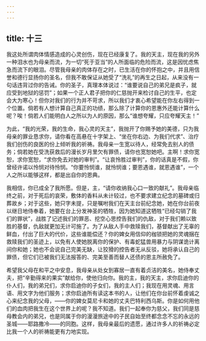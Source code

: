 ```yaml
---
---
---
```

title: 十三
---

我这处所谓肉体情感造成的心灵创伤，现在已经康复了。我的天主，现在我的另外一种泪水也为母亲而流，为一切“死于亚当”的人所面临的危险而流，这是因忧虑焦急而流下的眼泪。尽管我母亲的肉体存在之时，已生活在你的怀抱之中，并且用信誉和德行显扬你的圣名，但我不敢保证从她受了“洗礼”的再生之日起，从来没有一句话违背过你的告诫。你的圣子，真理本体说过：“谁要说自己的弟兄是疯子，就应受到地狱的惩罚”；如果一个正人君子把你的仁慈抛开来检讨自己的生平，也定会大为寒心！但你对我们的行为并不苛求，所以我们才衷心希望能在你左右得到一个位置。倘若有人想计算自己真正的功绩，那么除了计算你的恩惠外还能计算什么呢？唉！倘若人们能明白人之所以为人的原因，那么“谁想夸耀，只应夸耀天主！”

为此，“我的光荣，我的生命，我心灵的天主”，我抛开了你赐予她的美德，只为我母亲的罪业恳求你，请你看在高悬在十字架上、“坐在你右边、为我们代求”、治疗我们创伤的良医的份上倾听我的祈祷。我母亲一生宽以待人，经常免去别人的债务；倘若她在受洗获救后的漫长岁月里欠有罪债，请你也宽恕她吧。主啊！求你宽恕，求你宽恕，“求你免去对她的审判”。“让哀怜胜过审判”，你的话真是不假，你曾经许诺以怜悯对待怜悯。“你要怜悯谁，就怜悯谁；要恩遇谁，就恩遇谁”，一个人之所以能够这样，都是出自你的恩典。

我相信，你已成全了我所愿。但是，主，“请你收纳我心口一致的献礼”。我母亲临终之前，对于死后的哀荣，敷体的香料从未计较过，也不要求建立纪念的墓碑或归葬故乡；对于这些，她只字未提，只是嘱咐我们在天主台前纪念她，她在你台前夜以继日地侍奉着，她要在台上分发神圣的牺牲，因为她知道这牺牲“已经勾销了我们的罪状”，战胜了记述我们的罪恶、挖空心思控告我们的仇敌，对于我们赖以致胜的基督，仇敌就更加无计可施了。为了从敌人手中救赎我们，基督献出了无辜的鲜血，付出了巨大的代价，这些谁能偿还？你的婢女用信仰的枷锁把她的灵魂捆在救赎我们的圣迹上，以免有人使她脱离你的保护、有毒蛇猛兽用暴力与阴谋诡计离间你和她；她也不会说自己完美无缺，让狡猾的控告者无从反驳，她将承认自己的罪债，但它们已被我们无法报答的、完美至善而替人还债的恩主所赦免了。

希望我父母在和平之中安息，我母亲从处女到寡居一直有着贞洁的美名，她侍奉丈夫，把“辛勤得来的果实”献给你，使他归向你。我的主，我的天主，求你启迪你的仆人们，我的弟兄们，求你启迪你的子女们，我的主人们；我现在用灵魂、用言语、用文字为他们服务；求你启迪所有读这本书的人，让他们在你台前怀着虔诚之心来纪念我的父母，——你的婢女莫尼卡和她的丈夫巴特利西乌斯。你是如何用他们的血肉把我生在这个世界上的呢？我不知道。我们一起奉你为慈父，我们同是慈母教会内的弟兄，也是同属于你的漫漫旅途中的子民自始至终都念念不忘的永远的圣城——耶路撒冷——的同胞。这样，我母亲最后的遗愿，通过许多人的祈祷必定比我一个人的祈祷能更有力地实现。
